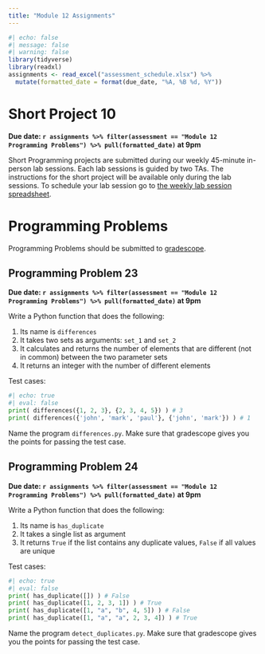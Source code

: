 ```yaml
---
title: "Module 12 Assignments"
---
```



```r
#| echo: false
#| message: false
#| warning: false
library(tidyverse)
library(readxl)
assignments <- read_excel("assessment_schedule.xlsx") %>% 
  mutate(formatted_date = format(due_date, "%A, %B %d, %Y"))
```

# Short Project 10

**Due date: `r assignments %>% filter(assessment == "Module 12 Programming Problems") %>% pull(formatted_date)` at 9pm**

Short Programming projects are submitted during our weekly 45-minute in-person lab sessions. Each lab sessions is guided by two TAs. The instructions for the short project will be available only during the lab sessions. To schedule your lab session go to [the weekly lab session spreadsheet](https://docs.google.com/spreadsheets/d/1mS3H-8GyLHb__rZaf9j66khmkncQgeqEXfyVk2l0sNo/edit?usp=sharing).

# Programming Problems

Programming Problems should be submitted to [gradescope](https://www.gradescope.com/courses/691034).

## Programming Problem 23

**Due date: `r assignments %>% filter(assessment == "Module 12 Programming Problems") %>% pull(formatted_date)` at 9pm**

Write a Python function that does the following:

1.  Its name is `differences`
2.  It takes two sets as arguments: `set_1` and `set_2`
3.  It calculates and returns the number of elements that are different (not in common) between the two parameter sets
4.  It returns an integer with the number of different elements

Test cases:

```python
#| echo: true
#| eval: false
print( differences({1, 2, 3}, {2, 3, 4, 5}) ) # 3
print( differences({'john', 'mark', 'paul'}, {'john', 'mark'}) ) # 1
```

Name the program `differences.py`. Make sure that gradescope gives you the points for passing the test case.

## Programming Problem 24

**Due date: `r assignments %>% filter(assessment == "Module 12 Programming Problems") %>% pull(formatted_date)` at 9pm**

Write a Python function that does the following:

1.  Its name is `has_duplicate`
2.  It takes a single list as argument
3.  It returns `True` if the list contains any duplicate values, `False` if all values are unique

Test cases:

```python
#| echo: true
#| eval: false
print( has_duplicate([]) ) # False
print( has_duplicate([1, 2, 3, 1]) ) # True
print( has_duplicate([1, "a", "b", 4, 5]) ) # False
print( has_duplicate([1, "a", "a", 2, 3, 4]) ) # True
```

Name the program `detect_duplicates.py`. Make sure that gradescope gives you the points for passing the test case.
